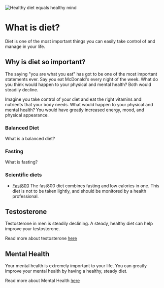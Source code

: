 ![Healthy diet equals healthy mind](/diet/green-leafy-mind.png)

# What is diet?

Diet is one of the most important things you can easily take control of and manage in your life.

## Why is diet so important?

The saying "you are what you eat" has got to be one of the most important statements ever. Say you eat McDonald's every night of the week. What do you think would happen to your physical and mental health? Both would steadily decline. 

Imagine you take control of your diet and eat the right vitamins and nutrients that your body needs. What would happen to your physical and mental health? You would have greatly increased energy, mood, and physical appearance.

### Balanced Diet

What is a balanced diet?

### Fasting

What is fasting?

### Scientific diets

- [Fast800](/diet/fast800) The fast800 diet combines fasting and low calories in one. This diet is not to be taken lightly, and should be monitored by a health professional. 

## Testosterone 

Testosterone in men is steadily declining. A steady, healthy diet can help improve your testosterone.

Read more about testosterone [here](/testosterone)


## Mental Health

Your mental health is extremely important to your life. You can greatly improve your mental health by having a healthy, steady diet.

Read more about Mental Health [here](/mental-health)
